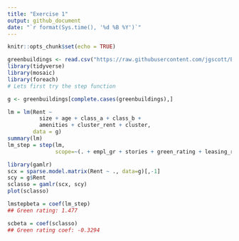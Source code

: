 ```yaml
---
title: "Exercise 1"
output: github_document
date: "`r format(Sys.time(), '%d %B %Y')`"
---
```


```r
knitr::opts_chunk$set(echo = TRUE)
```

```r
greenbuildings <- read.csv("https://raw.githubusercontent.com/jgscott/ECO395M/master/data/greenbuildings.csv")
library(tidyverse)
library(mosaic)
library(foreach)
# Lets first try the step function

g <- greenbuildings[complete.cases(greenbuildings),]

lm = lm(Rent ~ 
          size + age + class_a + class_b + 
          amenities + cluster_rent + cluster,
        data = g)
summary(lm)
lm_step = step(lm, 
               scope=~(. + empl_gr + stories + green_rating + leasing_rate + renovated)^2)

library(gamlr) 
scx = sparse.model.matrix(Rent ~ ., data=g)[,-1]
scy = g$Rent
sclasso = gamlr(scx, scy)
plot(sclasso)

lmstepbeta = coef(lm_step)
## Green rating: 1.477

scbeta = coef(sclasso) 
## Green rating coef: -0.3294
```